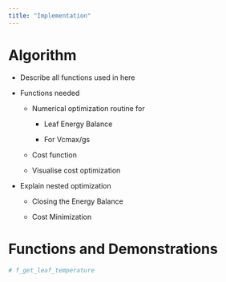 ```yaml
---
title: "Implementation"
---
```


# Algorithm

-   Describe all functions used in here

-   Functions needed

    -   Numerical optimization routine for

        -   Leaf Energy Balance

        -   For Vcmax/gs

    -   Cost function

    -   Visualise cost optimization

-   Explain nested optimization

    -   Closing the Energy Balance

    -   Cost Minimization

# Functions and Demonstrations {#sec-demonstrations}

```r
# f_get_leaf_temperature
```
